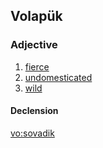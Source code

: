 ==Volapük==

===Adjective===
{{head|vo|adjective}}

# [[fierce]]
# [[undomesticated]] 
# [[wild]]

====Declension====
{{vo-decl-adj}}

[[vo:sovadik]]